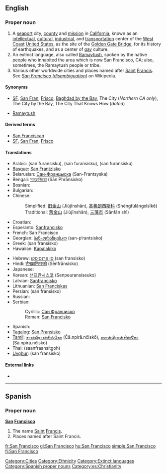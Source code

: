 {{wikipedia|dab=San Francisco (disambiguation)|San Franscisco}}
==English==
{{wikipedia|San Francisco|San Francisco (US city)}}

===Proper noun===
{{en-proper noun|sg=[[San]] [[Francisco]]}}

# A [[seaport]] city, [[county]] and [[mission]] in [[California]], known as an [[intellectual]], [[cultural]], [[industrial]], and [[transportation]] center of the [[West Coast]] [[United States]], as the site of the [[Golden Gate Bridge]], for its history of earthquakes, and as a center of [[gay]] culture.
# An extinct language, also called [[Ramaytush]], spoken by the native people who inhabited the area which is now San Francisco, CA; also, sometimes, the Ramaytush people or tribe.
# Various other worldwide cities and places named after [[Saint]] [[Francis]]. See ''[[w:San Francisco (disambiguation)|San Francisco (disambiguation)]]'' on Wikipedia.

====Synonyms====
* {{sense|city}} [[SF]], [[San Fran]], [[Frisco]], [[Baghdad by the Bay]], The City (''Northern CA only''), The City by the Bay, The City That Knows How (''dated'')
* {{sense|native people, native language}} [[Ramaytush]]

====Derived terms====
* [[San Franciscan]]
* [[SF]], [[San Fran]], [[Frisco]]

====Translations====
{{trans-top|San Francisco, California city}}
* Arabic: {{Arab|[[سان فرانسسكو]]}} (san furansisku), {{Arab|[[سان فرانسيسكو]]}} (san furansisku), {{Arab|[[سان فرنسسكو]]}} (san furansisku)
* [[Basque]]: [[San Frantzisko]]
* Belarusian: [[Сан-Францыска]] (San-Frantsyska)
* Bengali: [[সানফ্রান্সিস্কো]] (Sān Phrānsisko)
* Bosnian: {{t-|bs|San Francisko|m}}
* Bulgarian: {{t-|bg|Сан Франциско|tr=San Frantsisko}}
* Chinese:
*: Simplified: [[旧金山]] (Jiùjīnshān), [[圣弗朗西斯科]] (Shèngfúlǎngxīsīkē)
*: Traditional: [[舊金山]] (Jiùjīnshān), [[三藩市]] (Sānfān shì)
* Croatian: {{t-|cr|San Francisko|m|xs=Cree}}
* Esperanto: [[Sanfrancisko]]
* French: San Francisco
* Georgian: [[სან-ფრანცისკო]] (san-p‘rantsisko)
* Greek: {{t|el|Σαν Φρανσίσκο|n}} (san fransísko)
* Hawaiian: [[Kapalakiko]]
{{trans-mid}}
* Hebrew: [[סן פרנסיסקו]] (san fransisko)
* Hindi: [[सैनफ़्रान्सिस्को]] (Sēnfrānsisko)
* Japanese: {{t-|ja|サンフランシスコ|tr=Sanfuranshisuko}}
* Korean: [[샌프란시스코]] (Senpeuransiseuko)
* Latvian: [[Sanfrancisko]]
* Lithuanian: [[San Franciskas]]
* Persian: {{fa-Arab|[[سان فرانسیسکو]]}} (san fransisko)
* Russian: {{t-|ru|Сан-Франциско|m|tr=San-Frantsísko}}
* Serbian:
*: Cyrillic: [[Сан Франциско]] {{m}}
*: Roman: [[San Francisko#Serbian|San Francisko]] {{m}}
* Spanish: {{t-|es|San Francisco}}
* [[Tagalog]]: [[San Pransisko]]
* [[Tamil]]: [[சான்பிரான்சிஸ்கோ]] (Čā.npirā.nčiskō), [[ஸான்பிரான்சிஸ்கோ]] (Sā.npirā.nčiskō)
* Thai: {{Thai|[[ซานฟรานซิสโก]]}} (saanfraansítgoh)
* [[Uyghur]]: {{ug-Arab|[[ﺳﺎﻥ ﻓﺮﺍﻧﺴﯩﺴﻜﻮ]]}} (san fransisko)
{{trans-bottom}}

====External links====
* {{ethnologue|lang=San Francisco|code=cst}}

----

==Spanish==

===Proper noun===
{{wikipedia|Saint Francis}}
'''[[san|San]] [[Francisco]]'''

# The name [[Saint]] [[Francis]].
# Places named after Saint Francis.

[[Category:Cities]]
[[Category:Ethnicity]]
[[Category:Extinct languages]]
[[Category:Spanish proper nouns]]
[[Category:es:Christianity]]

[[fr:San Francisco]]
[[gl:San Francisco]]
[[hu:San Francisco]]
[[simple:San Francisco]]
[[fi:San Francisco]]